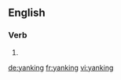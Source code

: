 
==English==

===Verb===
{{head|en|present participle}}

# {{present participle of|yank|lang=en}}

[[de:yanking]]
[[fr:yanking]]
[[vi:yanking]]